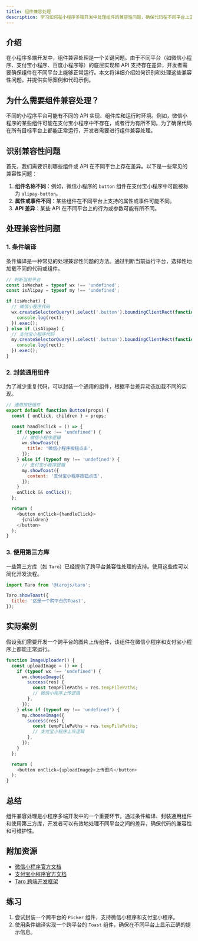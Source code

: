 ```yaml
---
title: 组件兼容处理
description: 学习如何在小程序多端开发中处理组件的兼容性问题，确保代码在不同平台上正常运行。
---
```


## 介绍

在小程序多端开发中，组件兼容处理是一个关键问题。由于不同平台（如微信小程序、支付宝小程序、百度小程序等）的底层实现和 API 支持存在差异，开发者需要确保组件在不同平台上能够正常运行。本文将详细介绍如何识别和处理这些兼容性问题，并提供实际案例和代码示例。

## 为什么需要组件兼容处理？

不同的小程序平台可能有不同的 API 实现、组件库和运行时环境。例如，微信小程序的某些组件可能在支付宝小程序中不存在，或者行为有所不同。为了确保代码在所有目标平台上都能正常运行，开发者需要进行组件兼容处理。

## 识别兼容性问题

首先，我们需要识别哪些组件或 API 在不同平台上存在差异。以下是一些常见的兼容性问题：

1. **组件名称不同**：例如，微信小程序的 `button` 组件在支付宝小程序中可能被称为 `alipay-button`。
2. **属性或事件不同**：某些组件在不同平台上支持的属性或事件可能不同。
3. **API 差异**：某些 API 在不同平台上的行为或参数可能有所不同。

## 处理兼容性问题

### 1. 条件编译

条件编译是一种常见的处理兼容性问题的方法。通过判断当前运行平台，选择性地加载不同的代码或组件。

```javascript
// 判断当前平台
const isWechat = typeof wx !== 'undefined';
const isAlipay = typeof my !== 'undefined';

if (isWechat) {
  // 微信小程序代码
  wx.createSelectorQuery().select('.button').boundingClientRect(function(rect) {
    console.log(rect);
  }).exec();
} else if (isAlipay) {
  // 支付宝小程序代码
  my.createSelectorQuery().select('.button').boundingClientRect(function(rect) {
    console.log(rect);
  }).exec();
}
```

### 2. 封装通用组件

为了减少重复代码，可以封装一个通用的组件，根据平台差异动态加载不同的实现。

```javascript
// 通用按钮组件
export default function Button(props) {
  const { onClick, children } = props;

  const handleClick = () => {
    if (typeof wx !== 'undefined') {
      // 微信小程序逻辑
      wx.showToast({
        title: '微信小程序按钮点击',
      });
    } else if (typeof my !== 'undefined') {
      // 支付宝小程序逻辑
      my.showToast({
        content: '支付宝小程序按钮点击',
      });
    }
    onClick && onClick();
  };

  return (
    <button onClick={handleClick}>
      {children}
    </button>
  );
}
```

### 3. 使用第三方库

一些第三方库（如 `Taro`）已经提供了跨平台兼容性处理的支持。使用这些库可以简化开发流程。

```javascript
import Taro from '@tarojs/taro';

Taro.showToast({
  title: '这是一个跨平台的Toast',
});
```

## 实际案例

假设我们需要开发一个跨平台的图片上传组件，该组件在微信小程序和支付宝小程序上都能正常运行。

```javascript
function ImageUploader() {
  const uploadImage = () => {
    if (typeof wx !== 'undefined') {
      wx.chooseImage({
        success(res) {
          const tempFilePaths = res.tempFilePaths;
          // 微信小程序上传逻辑
        },
      });
    } else if (typeof my !== 'undefined') {
      my.chooseImage({
        success(res) {
          const tempFilePaths = res.tempFilePaths;
          // 支付宝小程序上传逻辑
        },
      });
    }
  };

  return (
    <button onClick={uploadImage}>上传图片</button>
  );
}
```

## 总结

组件兼容处理是小程序多端开发中的一个重要环节。通过条件编译、封装通用组件和使用第三方库，开发者可以有效地处理不同平台之间的差异，确保代码的兼容性和可维护性。

## 附加资源

- [微信小程序官方文档](https://developers.weixin.qq.com/miniprogram/dev/framework/)
- [支付宝小程序官方文档](https://opendocs.alipay.com/mini/developer)
- [Taro 跨端开发框架](https://taro.jd.com/)

## 练习

1. 尝试封装一个跨平台的 `Picker` 组件，支持微信小程序和支付宝小程序。
2. 使用条件编译实现一个跨平台的 `Toast` 组件，确保在不同平台上显示正确的提示信息。
